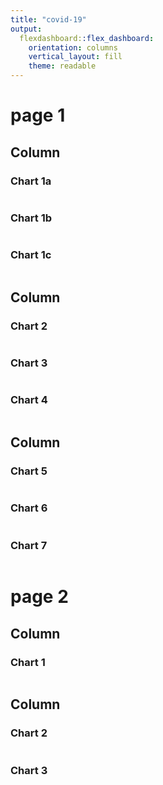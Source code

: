 ```yaml
---
title: "covid-19"
output: 
  flexdashboard::flex_dashboard:
    orientation: columns
    vertical_layout: fill
    theme: readable
---
```


# page 1
    
## Column {data-width=500, .tabset}
    
### Chart 1a
    
```r
```

### Chart 1b
    
```r
```

### Chart 1c
    
```r
```
  
## Column {data-width=250}
   
### Chart 2

```r
```   
 
### Chart 3
    
```r
```

### Chart 4
    
```r
```

## Column {data-width=250}
   
### Chart 5

```r
```   
 
### Chart 6
    
```r
```

### Chart 7
    
```r
```

# page 2
    
## Column {data-width=500}
    
### Chart 1
    
```r
```
   
## Column {data-width=500}
   
### Chart 2

```r
```   
 
### Chart 3
    
```r
```
